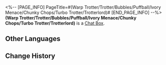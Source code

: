 <%-- [PAGE_INFO]
PageTitle=#(Warp Trotter/Trotter/Bubbles/Puffball/Ivory Menace/Chunky Chops/Turbo Trotter/Trotterlord)#
[END_PAGE_INFO] --%>
{{Item Infobox
|id          = 220002
|image       = Item (Warp Trotter-Trotter-Bubbles-Puffball-Ivory Menace-Chunky Chops-Turbo Trotter-Trotterlord).png
|type        = Chat Box
|invCategory = 
|rarity      = 4
|effect      = 
|description = Chat Box for Message and Chat. Once obtained, they can be used in the Message or Chat functions
|source1     = [[Obtained from Aetherium Wars]]
}}
{{Description|"Will (Warp Trotter/Trotter/Bubbles/Puffball/Ivory Menace/Chunky Chops/Turbo Trotter/Trotterlord) dream of the Trailblazer?"<br />"...I don't know."<br />"But I know we will be the best travel buddies even in dreams."}}
'''(Warp Trotter/Trotter/Bubbles/Puffball/Ivory Menace/Chunky Chops/Turbo Trotter/Trotterlord)''' is a [[Chat Box]].

==Other Languages==
{{Other Languages
|en   = (Warp Trotter/Trotter/Bubbles/Puffball/Ivory Menace/Chunky Chops/Turbo Trotter/Trotterlord)
|zhs  = (Warp Trotter/Trotter/Bubbles/Puffball/Ivory Menace/Chunky Chops/Turbo Trotter/Trotterlord)
|zht  = (Warp Trotter/Trotter/Bubbles/Puffball/Ivory Menace/Chunky Chops/Turbo Trotter/Trotterlord)
|ja   = (Warp Trotter/Trotter/Bubbles/Puffball/Ivory Menace/Chunky Chops/Turbo Trotter/Trotterlord)
|ko   = (Warp Trotter/Trotter/Bubbles/Puffball/Ivory Menace/Chunky Chops/Turbo Trotter/Trotterlord)
|es   = (Warp Trotter/Trotter/Bubbles/Puffball/Ivory Menace/Chunky Chops/Turbo Trotter/Trotterlord)
|fr   = (Warp Trotter/Trotter/Bubbles/Puffball/Ivory Menace/Chunky Chops/Turbo Trotter/Trotterlord)
|ru   = (Warp Trotter/Trotter/Bubbles/Puffball/Ivory Menace/Chunky Chops/Turbo Trotter/Trotterlord)
|th   = (Warp Trotter/Trotter/Bubbles/Puffball/Ivory Menace/Chunky Chops/Turbo Trotter/Trotterlord)
|vi   = (Warp Trotter/Trotter/Bubbles/Puffball/Ivory Menace/Chunky Chops/Turbo Trotter/Trotterlord)
|de   = (Warp Trotter/Trotter/Bubbles/Puffball/Ivory Menace/Chunky Chops/Turbo Trotter/Trotterlord)
|id   = (Warp Trotter/Trotter/Bubbles/Puffball/Ivory Menace/Chunky Chops/Turbo Trotter/Trotterlord)
|pt   = (Warp Trotter/Trotter/Bubbles/Puffball/Ivory Menace/Chunky Chops/Turbo Trotter/Trotterlord)
}}

==Change History==
{{Change History|1.4}}